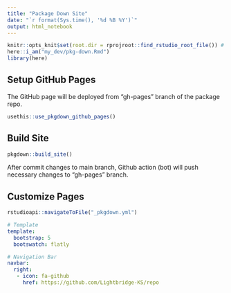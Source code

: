 ```yaml
---
title: "Package Down Site"
date: "`r format(Sys.time(), '%d %B %Y')`"
output: html_notebook
---
```


```r
knitr::opts_knit$set(root.dir = rprojroot::find_rstudio_root_file()) # Set WD to Root
here::i_am("my_dev/pkg-down.Rmd")
library(here)
```


## Setup GitHub Pages

The GitHub page will be deployed from "gh-pages" branch of the package repo.

```r
usethis::use_pkgdown_github_pages()
```


## Build Site

```r
pkgdown::build_site()
```

After commit changes to main branch, Github action (bot) will push necessary changes to "gh-pages" branch.

## Customize Pages

```r
rstudioapi::navigateToFile("_pkgdown.yml")
```



```yml
# Template
template:
  bootstrap: 5
  bootswatch: flatly

# Navigation Bar
navbar:
  right:
   - icon: fa-github
     href: https://github.com/Lightbridge-KS/repo
```

